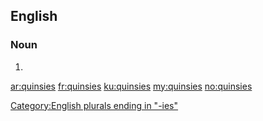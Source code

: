 ==English==

===Noun===
{{head|en|plural}}

# {{plural of|quinsy|lang=en}}

[[Category:English plurals ending in "-ies"]]

[[ar:quinsies]]
[[fr:quinsies]]
[[ku:quinsies]]
[[my:quinsies]]
[[no:quinsies]]